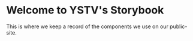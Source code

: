 [//]: # 'import { Meta } from "@storybook/addon-docs";'
[//]: # '<Meta title="Introduction" />'

# Welcome to YSTV's Storybook

This is where we keep a record of the components we use on our public-site.
